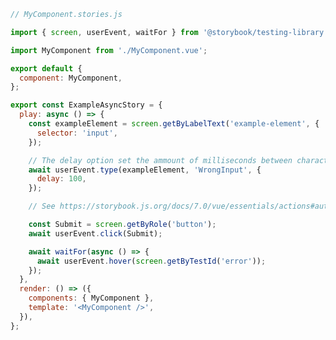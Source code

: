 ```js
// MyComponent.stories.js

import { screen, userEvent, waitFor } from '@storybook/testing-library';

import MyComponent from './MyComponent.vue';

export default {
  component: MyComponent,
};

export const ExampleAsyncStory = {
  play: async () => {
    const exampleElement = screen.getByLabelText('example-element', {
      selector: 'input',
    });

    // The delay option set the ammount of milliseconds between characters being typed
    await userEvent.type(exampleElement, 'WrongInput', {
      delay: 100,
    });

    // See https://storybook.js.org/docs/7.0/vue/essentials/actions#automatically-matching-args to learn how to setup logging in the Actions panel

    const Submit = screen.getByRole('button');
    await userEvent.click(Submit);

    await waitFor(async () => {
      await userEvent.hover(screen.getByTestId('error'));
    });
  },
  render: () => ({
    components: { MyComponent },
    template: '<MyComponent />',
  }),
};
```